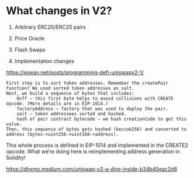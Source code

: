 # What changes in V2?

1. Arbitrary ERC20/ERC20 pairs

2. Price Oracle

3. Flash Swaps

4. Implementation changes


https://jeiwan.net/posts/programming-defi-uniswapv2-1/




    First step is to sort token addresses. Remember the createPair function? We used sorted token addresses as salt.
    Next, we build a sequence of bytes that includes:
        0xff – this first byte helps to avoid collisions with CREATE opcode. (More details are in EIP-1014.)
        factoryAddress – factory that was used to deploy the pair.
        salt – token addressees sorted and hashed.
        hash of pair contract bytecode – we hash creationCode to get this value.
    Then, this sequence of bytes gets hashed (keccak256) and converted to address (bytes->uint256->uint160->address).

This whole process is defined in EIP-1014 and implemented in the CREATE2 opcode. What we’re doing here is reimplementing address generation in Solidity!



https://dhxmo.medium.com/uniswap-v2-a-dive-inside-b34b45eac2d6